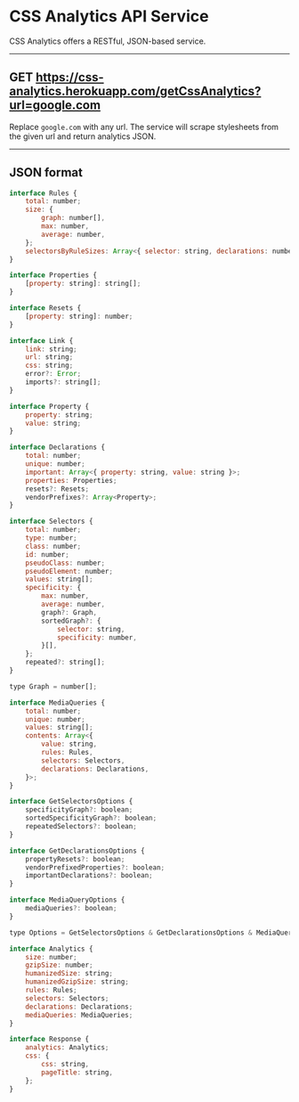 

# CSS Analytics API Service

CSS Analytics offers a RESTful, JSON-based service.

---

## GET https://css-analytics.herokuapp.com/getCssAnalytics?url=google.com

Replace `google.com` with any url. The service will scrape stylesheets from the given url and return analytics JSON.

---

## JSON format

```javascript
interface Rules {
    total: number;
    size: {
        graph: number[],
        max: number,
        average: number,
    };
    selectorsByRuleSizes: Array<{ selector: string, declarations: number }>;
}

interface Properties {
    [property: string]: string[];
}

interface Resets {
    [property: string]: number;
}

interface Link {
    link: string;
    url: string;
    css: string;
    error?: Error;
    imports?: string[];
}

interface Property {
    property: string;
    value: string;
}

interface Declarations {
    total: number;
    unique: number;
    important: Array<{ property: string, value: string }>;
    properties: Properties;
    resets?: Resets;
    vendorPrefixes?: Array<Property>;
}

interface Selectors {
    total: number;
    type: number;
    class: number;
    id: number;
    pseudoClass: number;
    pseudoElement: number;
    values: string[];
    specificity: {
        max: number,
        average: number,
        graph?: Graph,
        sortedGraph?: {
            selector: string,
            specificity: number,
        }[],
    };
    repeated?: string[];
}

type Graph = number[];

interface MediaQueries {
    total: number;
    unique: number;
    values: string[];
    contents: Array<{
        value: string,
        rules: Rules,
        selectors: Selectors,
        declarations: Declarations,
    }>;
}

interface GetSelectorsOptions {
    specificityGraph?: boolean;
    sortedSpecificityGraph?: boolean;
    repeatedSelectors?: boolean;
}

interface GetDeclarationsOptions {
    propertyResets?: boolean;
    vendorPrefixedProperties?: boolean;
    importantDeclarations?: boolean;
}

interface MediaQueryOptions {
    mediaQueries?: boolean;
}

type Options = GetSelectorsOptions & GetDeclarationsOptions & MediaQueryOptions;

interface Analytics {
    size: number;
    gzipSize: number;
    humanizedSize: string;
    humanizedGzipSize: string;
    rules: Rules;
    selectors: Selectors;
    declarations: Declarations;
    mediaQueries: MediaQueries;
}

interface Response {
    analytics: Analytics;
    css: {
        css: string,
        pageTitle: string,
    };
}
```
